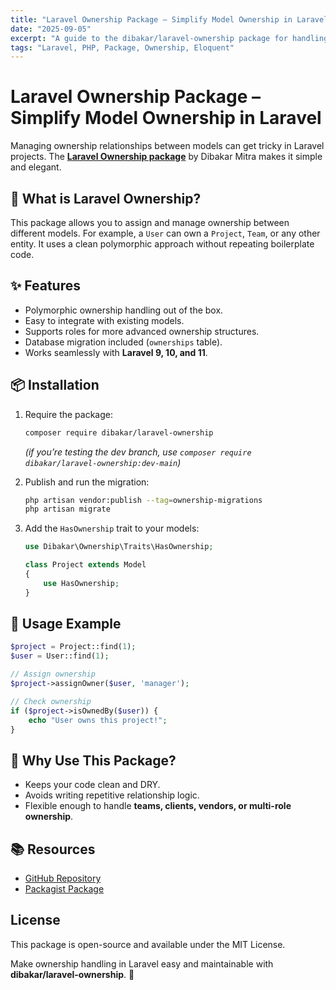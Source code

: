```yaml
---
title: "Laravel Ownership Package – Simplify Model Ownership in Laravel"
date: "2025-09-05"
excerpt: "A guide to the dibakar/laravel-ownership package for handling model ownership with ease in Laravel."
tags: "Laravel, PHP, Package, Ownership, Eloquent"
---
```


# Laravel Ownership Package – Simplify Model Ownership in Laravel

Managing ownership relationships between models can get tricky in Laravel projects. The **[Laravel Ownership package](https://github.com/dibakarmitra/laravel-ownership)** by Dibakar Mitra makes it simple and elegant.

## 🚀 What is Laravel Ownership?
This package allows you to assign and manage ownership between different models. For example, a `User` can own a `Project`, `Team`, or any other entity. It uses a clean polymorphic approach without repeating boilerplate code.

## ✨ Features
- Polymorphic ownership handling out of the box.  
- Easy to integrate with existing models.  
- Supports roles for more advanced ownership structures.  
- Database migration included (`ownerships` table).  
- Works seamlessly with **Laravel 9, 10, and 11**.  

## 📦 Installation

1. Require the package:
   ```bash
   composer require dibakar/laravel-ownership
   ```

   *(if you’re testing the dev branch, use `composer require dibakar/laravel-ownership:dev-main`)*

2. Publish and run the migration:
   ```bash
   php artisan vendor:publish --tag=ownership-migrations
   php artisan migrate
   ```

3. Add the `HasOwnership` trait to your models:
   ```php
   use Dibakar\Ownership\Traits\HasOwnership;

   class Project extends Model
   {
       use HasOwnership;
   }
   ```

## 🔧 Usage Example
```php
$project = Project::find(1);
$user = User::find(1);

// Assign ownership
$project->assignOwner($user, 'manager');

// Check ownership
if ($project->isOwnedBy($user)) {
    echo "User owns this project!";
}
```

## 🤝 Why Use This Package?
- Keeps your code clean and DRY.  
- Avoids writing repetitive relationship logic.  
- Flexible enough to handle **teams, clients, vendors, or multi-role ownership**.  

## 📚 Resources
- [GitHub Repository](https://github.com/dibakarmitra/laravel-ownership)  
- [Packagist Package](https://packagist.org/packages/dibakar/laravel-ownership)  

## License
This package is open-source and available under the MIT License.

Make ownership handling in Laravel easy and maintainable with **dibakar/laravel-ownership**. 🚀
